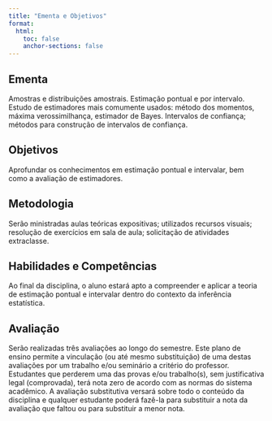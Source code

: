 ```yaml
---
title: "Ementa e Objetivos"
format:
  html:
    toc: false
    anchor-sections: false
---
```


## Ementa

Amostras e distribuições amostrais. Estimação pontual e por intervalo. Estudo de estimadores mais comumente usados: método dos momentos, máxima verossimilhança, estimador de Bayes. Intervalos de confiança; métodos para construção de intervalos de confiança.


## Objetivos

Aprofundar os conhecimentos em estimação pontual e intervalar, bem como a avaliação de estimadores.

## Metodologia

Serão ministradas aulas teóricas expositivas; utilizados recursos visuais; resolução de exercícios em sala de aula; solicitação de atividades extraclasse.

## Habilidades e Competências

Ao final da disciplina, o aluno estará apto a compreender e aplicar a teoria de estimação pontual e intervalar dentro do contexto da inferência estatística.

## Avaliação
Serão realizadas três avaliações ao longo do semestre. Este plano de ensino permite a vinculação (ou até mesmo substituição) de uma destas avaliações por um trabalho e/ou seminário a critério do professor. Estudantes que perderem uma das provas e/ou trabalho(s), sem justificativa legal (comprovada), terá nota zero de acordo com as normas do sistema acadêmico. A avaliação substitutiva versará sobre todo o conteúdo da disciplina e qualquer estudante poderá fazê-la para substituir a nota da avaliação que faltou ou para substituir a menor nota.